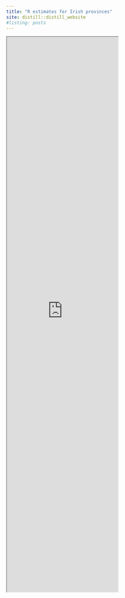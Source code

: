 ```yaml
---
title: "R estimates for Irish provinces"
site: distill::distill_website
#listing: posts
---
```


<iframe src="https://apmuhamilton.shinyapps.io/R_est_province/" class="l-screen-inset shaded" height = "1500px"></iframe>